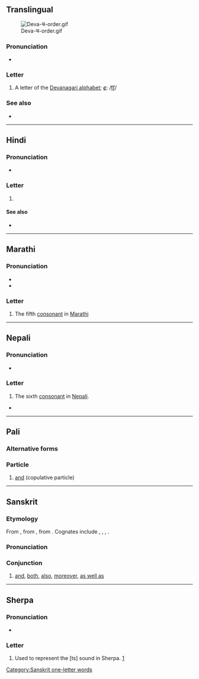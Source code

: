 {{character info}}

==Translingual==
[[File:Deva-च-order.gif|thumb]]

===Pronunciation===
* {{IPA|mul|/tɕə/|/tʃə/|/tsə/}}

===Letter===
{{mul-Deva|c}}

# A letter of the [[Devanagari alphabet]]; '''''[[c]]''''': /[[t͡ʃ]]/

===See also===
* {{list:Devanagari script letters/mul}}

----

==Hindi==

===Pronunciation===
* {{hi-IPA|च.}}

===Letter===
{{head|hi|letter}}

# {{n-g|the sixth [[consonant]] in [[Hindi]]}}

====See also====
* {{list:Devanagari script letters/hi}}

----

==Marathi==

===Pronunciation===
* {{IPA|mr|/tɕə/}}
* {{IPA|mr|/tsə/}}

===Letter===
{{head|mr|letter}}

# The fifth [[consonant]] in [[Marathi]]

----

==Nepali==

===Pronunciation===
* {{ne-IPA}}

===Letter===
{{head|ne|letter}}

# The sixth [[consonant]] in [[Nepali]].

*

----

==Pali==

===Alternative forms===
{{pi-alt|Latn=ca}}

===Particle===
{{head|pi|particle}}

# [[and]] (copulative particle)

----

==Sanskrit==

===Etymology===
From {{inh|sa|inc-pro|*-ća}}, from {{inh|sa|iir-pro|*-ča}}, from {{inh|sa|ine-pro|*-kʷe||and}}. Cognates include {{cog|peo|-𐎨𐎠|ts=cā}}, {{cog|la|-que}}, {{cog|grc|τε}}, {{cog|got|-𐌿𐌷}}.

===Pronunciation===
{{sa-IPA}}

===Conjunction===
{{head|sa|conjunction}}

# [[and]], [[both]], [[also]], [[moreover]], [[as well as]]
#: {{ux|sa|अविर् अश्वाश् '''च'''|tr=ávir áśvāś '''ca'''|the sheep '''and''' the horses}}

[[Category:Sanskrit one-letter words]]
----

==Sherpa==

===Pronunciation===
* {{IPA|xsr|/t͡sa/}}

===Letter===
{{head|xsr|letter|tr=ts}}

# Used to represent the [ts] sound in Sherpa. [https://omniglot.com/writing/sherpa.htm]